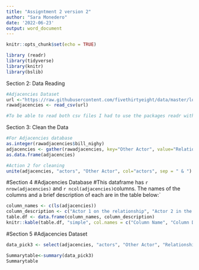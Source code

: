 ```yaml
---
title: "Assigntment 2 version 2"
author: "Sara Monedero"
date: '2022-06-23'
output: word_document
---
```


```r
knitr::opts_chunk$set(echo = TRUE)
```

```r
library (readr)
library(tidyverse)
library(knitr)
library(bslib) 

```

Section 2: Data Reading

```r
#Adjacencies Dataset
url <-"https://raw.githubusercontent.com/fivethirtyeight/data/master/love-actually/love_actually_adjacencies.csv"
rawadjacencies <- read_csv(url)

#To be able to read both csv files I had to use the packages readr with the function readcsv_(url previously added here).
```

Section 3: Clean the Data 
```r
#For Adjacencies database
as.integer(rawadjacencies$bill_nighy)
adjacencies <- gather(rawadjacencies, key="Other Actor", value="Relationship Index", 2:15)
as.data.frame(adjacencies)

#Action 2 for cleaning
unite(adjacencies, "actors", "Other Actor", col="actors", sep = " & ")

```

#Section 4
#Adjacencies Database
#This dataframe has `r nrow(adjacencies)` and `r ncol(adjacencies)`columns. The names of the columns and a brief description of each are in the table below:` 

```r
column_names <- c(ls(adjacencies))
column_description <- c("Actor 1 on the relationship", "Actor 2 in the relationship", "Index that shows how strong ancd close is the relationship")
table.df <- data.frame(column_names, column_description)
knitr::kable(table.df, "simple", col.names = c("Column Name", "Column Description"), align = c("c", "c"))

```

#Section 5
#Adjacencies Dataset
```r
data_pick3 <- select(adjacencies, "actors", "Other Actor", "Relationship Index") 
```

```r
Summarytable<-summary(data_pick3) 
Summarytable 
```




